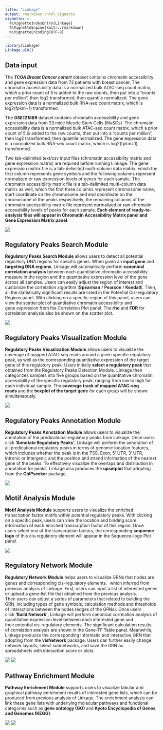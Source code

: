 ```yaml
---
title: "Linkage"
output: rmarkdown::html_vignette
vignette: >
  %\VignetteIndexEntry{Linkage}
  %\VignetteEngine{knitr::rmarkdown}
  %\VignetteEncoding{UTF-8}
---
```


``` r
library(Linkage)
Linkage.UIO()
```

## **Data input**

::: {align="justify"}
The ***TCGA Breast Cancer cohort*** dataset contains chromatin accessibility and gene expression data from 72 patients with breast cancer. The chromatin accessibility data is a normalized bulk ATAC-seq count matrix, which a prior count of 5 is added to the raw counts, then put into a "counts per million", then log2 transformed, then quantile normalized. The gene expression data is a normalized bulk RNA-seq count matrix, which is log2(fpkm+1) transformed.
:::

::: {align="justify"}
The ***GSE121589*** dataset contains chromatin accessibility and gene expression data from 33 mice Muscle Stem Cells (MuSCs). The chromatin accessibility data is a normalized bulk ATAC-seq count matrix, which a prior count of 5 is added to the raw counts, then put into a "counts per million", then log2 transformed, then quantile normalized. The gene expression data is a normalized bulk RNA-seq count matrix, which is log2(fpkm+1) transformed.
:::

::: {align="justify"}
Two tab-delimited text/csv input files (chromatin accessibility matrix and gene expression matrix) are required before running Linkage. The gene expression matrix file is a tab-delimited multi-column data matrix, which the first column represents gene symbols and the following columns represent normalized or raw expression levels of genes for each sample. The chromatin accessibility matrix file is a tab-delimited multi-column data matrix as well, which the first three columns represent chromosome name, start coordinate on the chromosome and end coordinate on the chromosome of the peaks respectively; the remaining columns of the chromatin accessibility matrix file represent normalized or raw chromatin accessibility levels of peaks for each sample. **Each element of ready-to-analysis files will appear in Chromatin Accessibility Matrix panel and Gene Expression Matrix panel.**
:::

![](../man/figures/data.png)

## **Regulatory Peaks Search Module**

::: {align="justify"}
**Regulatory Peaks Search Module** allows users to detect all potential regulatory DNA regions for specific genes. When given an **input gene** and **targeting DNA regions**, Linkage will automatically perform **canonical correlation analysis** between each quantitative chromatin accessibility measure in the region and the quantitative expression level of the gene across all samples. Users can easily adjust the region of interest and customize the correlation algorithm (**Spearman** / **Pearson** / **Kendall**). Then, all the statistically significant results are listed in the Potential Cis-regulatory Regions panel. With clicking on a specific region of this panel, users can view the scatter plot of quantitative chromatin accessibility and gene expression from the Correlation Plot panel. The **rho** and **FDR** for correlation analysis also be shown on the scatter plot.
:::

![](../man/figures/model_1.png)

## **Regulatory Peaks Visualization Module**

::: {align="justify"}
**Regulatory Peaks Visualization Module** allows users to visualize the coverage of mapped ATAC-seq reads around a given specific regulatory peak, as well as the corresponding quantitative expression of the target gene of this regulatory peak. Users initially **select a regulatory peak** that obtained from the Regulatory Peaks Detection Module. Linkage then categorizes samples into five groups based on the quantitative chromatin accessibility of the specific regulatory peak, ranging from low to high for each individual sample. The **coverage track of mapped ATAC-seq reads** and the **boxplot of the target gene** for each group will be shown simultaneously.
:::

![](../man/figures/model_2.png)

## **Regulatory Peaks Annotation Module**

::: {align="justify"}
**Regulatory Peaks Annotation Module** allows users to visualize the annotation of the predicational regulatory peaks from Linkage. Once users click **'Annotate Regulatory Peaks'**, Linkage will perform the annotation of all predicational regulatory peaks in terms of genomic location features, which includes whether the peak is in the TSS, Exon, 5' UTR, 3' UTR, Intronic or Intergenic and the position and strand information of the nearest gene of the peaks. To effectively visualize the overlaps and distribution in annotation for peaks, Linkage also produces the **upsetplot** that adopting from the **ChIPseeker** package.
:::

![](../man/figures/model_3.png)

## **Motif Analysis Module**

::: {align="justify"}
**Motif Analysis Module** supports users to visualize the enriched transcription factor motifs within potential regulatory peaks. With clicking on a specific peak, users can view the location and binding score information of each enriched transcription factor of this region. Once users select one of the transcription factors, the corresponding **sequence logo** of this cis-regulatory element will appear in the Sequence-logo Plot panel.
:::

![](../man/figures/model_4.png)

## **Regulatory Network Module**

::: {align="justify"}
**Regulatory Network Module** helps users to visualize GRNs that nodes are genes and corresponding cis-regulatory elements，which inferred from previous analysis of Linkage. First, users can input a list of interested genes or upload a gene-list file that obtained from the previous analysis. Then users can adjust a series of parameters that related to building the GRN, including types of gene symbols, calculation methods and thresholds of interactions between the nodes (edges of the GRNs). Once users click **'Build Network'**, Linkage will perform canonical correlation analysis of quantitative expression level between each interested gene and their potential cis-regulatory elements. The significant calculation results of correlation analysis are shown in the Gene-TF Table panel. Meanwhile, Linkage produces the corresponding informatic and interactive GRN that adopting from the **visNetwork** package. Users can further easily change network layouts, select subnetworks, and save the GRN as spreadsheets with interaction score or plots.
:::

![](../man/figures/model_5_1.png) ![](../man/figures/model_5_2.png)

## **Pathway Enrichment Module**

::: {align="justify"}
**Pathway Enrichment Module** supports users to visualize tabular and graphical pathway enrichment results of interested gene lists, which can be produced from previous analysis of Linkage. The enrichment analysis can link these gene lists with underlying molecular pathways and functional categories such as **gene ontology (GO)** and **Kyoto Encyclopedia of Genes and Genomes (KEGG)**.
:::

![](../man/figures/model_6_1.png) ![](../man/figures/model_6_2.png)
